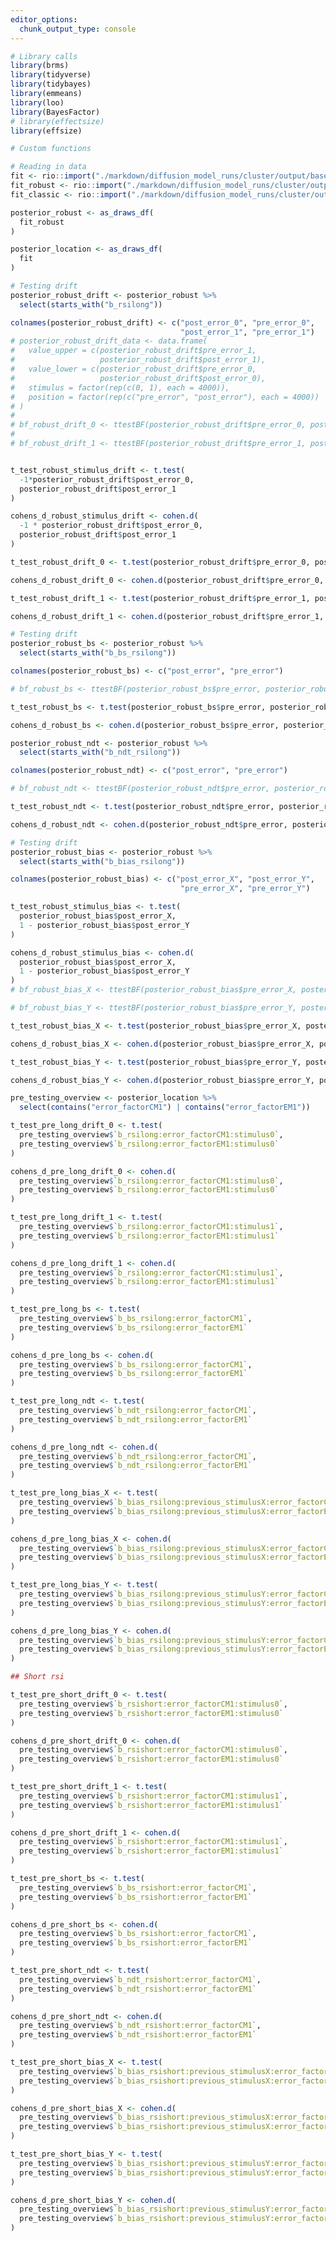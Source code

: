 ```yaml
---
editor_options:
  chunk_output_type: console
---
```

```r
# Library calls
library(brms)
library(tidyverse)
library(tidybayes)
library(emmeans)
library(loo)
library(BayesFactor)
# library(effectsize)
library(effsize)
```

```r
# Custom functions

```

```r
# Reading in data
fit <- rio::import("./markdown/diffusion_model_runs/cluster/output/base_model.rda")
fit_robust <- rio::import("./markdown/diffusion_model_runs/cluster/output/base_model_robust.rda")
fit_classic <- rio::import("./markdown/diffusion_model_runs/cluster/output/base_model_classic.rda")

posterior_robust <- as_draws_df(
  fit_robust
)

posterior_location <- as_draws_df(
  fit
)
```

```r
# Testing drift
posterior_robust_drift <- posterior_robust %>% 
  select(starts_with("b_rsilong"))

colnames(posterior_robust_drift) <- c("post_error_0", "pre_error_0", 
                                      "post_error_1", "pre_error_1")
# posterior_robust_drift_data <- data.frame(
#   value_upper = c(posterior_robust_drift$pre_error_1,
#                   posterior_robust_drift$post_error_1),
#   value_lower = c(posterior_robust_drift$pre_error_0,
#                   posterior_robust_drift$post_error_0),
#   stimulus = factor(rep(c(0, 1), each = 4000)),
#   position = factor(rep(c("pre_error", "post_error"), each = 4000))
# )
# 
# bf_robust_drift_0 <- ttestBF(posterior_robust_drift$pre_error_0, posterior_robust_drift$post_error_0)@bayesFactor$bf
# 
# bf_robust_drift_1 <- ttestBF(posterior_robust_drift$pre_error_1, posterior_robust_drift$post_error_1)@bayesFactor$bf


t_test_robust_stimulus_drift <- t.test(
  -1*posterior_robust_drift$post_error_0,
  posterior_robust_drift$post_error_1
)

cohens_d_robust_stimulus_drift <- cohen.d(
  -1 * posterior_robust_drift$post_error_0,
  posterior_robust_drift$post_error_1
)

t_test_robust_drift_0 <- t.test(posterior_robust_drift$pre_error_0, posterior_robust_drift$post_error_0)

cohens_d_robust_drift_0 <- cohen.d(posterior_robust_drift$pre_error_0, posterior_robust_drift$post_error_0)

t_test_robust_drift_1 <- t.test(posterior_robust_drift$pre_error_1, posterior_robust_drift$post_error_1)

cohens_d_robust_drift_1 <- cohen.d(posterior_robust_drift$pre_error_1, posterior_robust_drift$post_error_1)

```

```r
# Testing drift
posterior_robust_bs <- posterior_robust %>% 
  select(starts_with("b_bs_rsilong"))

colnames(posterior_robust_bs) <- c("post_error", "pre_error")

# bf_robust_bs <- ttestBF(posterior_robust_bs$pre_error, posterior_robust_bs$post_error)@bayesFactor$bf

t_test_robust_bs <- t.test(posterior_robust_bs$pre_error, posterior_robust_bs$post_error)

cohens_d_robust_bs <- cohen.d(posterior_robust_bs$pre_error, posterior_robust_bs$post_error)
```

```r
posterior_robust_ndt <- posterior_robust %>% 
  select(starts_with("b_ndt_rsilong"))

colnames(posterior_robust_ndt) <- c("post_error", "pre_error")

# bf_robust_ndt <- ttestBF(posterior_robust_ndt$pre_error, posterior_robust_ndt$post_error)@bayesFactor$bf

t_test_robust_ndt <- t.test(posterior_robust_ndt$pre_error, posterior_robust_ndt$post_error)

cohens_d_robust_ndt <- cohen.d(posterior_robust_ndt$pre_error, posterior_robust_ndt$post_error)
```

```r
# Testing drift
posterior_robust_bias <- posterior_robust %>% 
  select(starts_with("b_bias_rsilong"))

colnames(posterior_robust_bias) <- c("post_error_X", "post_error_Y",
                                      "pre_error_X", "pre_error_Y")

t_test_robust_stimulus_bias <- t.test(
  posterior_robust_bias$post_error_X,
  1 - posterior_robust_bias$post_error_Y
)

cohens_d_robust_stimulus_bias <- cohen.d(
  posterior_robust_bias$post_error_X,
  1 - posterior_robust_bias$post_error_Y
)
# bf_robust_bias_X <- ttestBF(posterior_robust_bias$pre_error_X, posterior_robust_bias$post_error_X)@bayesFactor$bf

# bf_robust_bias_Y <- ttestBF(posterior_robust_bias$pre_error_Y, posterior_robust_bias$post_error_Y)@bayesFactor$bf

t_test_robust_bias_X <- t.test(posterior_robust_bias$pre_error_X, posterior_robust_bias$post_error_X)

cohens_d_robust_bias_X <- cohen.d(posterior_robust_bias$pre_error_X, posterior_robust_bias$post_error_X)

t_test_robust_bias_Y <- t.test(posterior_robust_bias$pre_error_Y, posterior_robust_bias$post_error_Y)

cohens_d_robust_bias_Y <- cohen.d(posterior_robust_bias$pre_error_Y, posterior_robust_bias$post_error_Y)
```

```r
pre_testing_overview <- posterior_location %>% 
  select(contains("error_factorCM1") | contains("error_factorEM1")) 

t_test_pre_long_drift_0 <- t.test(
  pre_testing_overview$`b_rsilong:error_factorCM1:stimulus0`,
  pre_testing_overview$`b_rsilong:error_factorEM1:stimulus0`
)

cohens_d_pre_long_drift_0 <- cohen.d(
  pre_testing_overview$`b_rsilong:error_factorCM1:stimulus0`,
  pre_testing_overview$`b_rsilong:error_factorEM1:stimulus0`
)

t_test_pre_long_drift_1 <- t.test(
  pre_testing_overview$`b_rsilong:error_factorCM1:stimulus1`,
  pre_testing_overview$`b_rsilong:error_factorEM1:stimulus1`
)

cohens_d_pre_long_drift_1 <- cohen.d(
  pre_testing_overview$`b_rsilong:error_factorCM1:stimulus1`,
  pre_testing_overview$`b_rsilong:error_factorEM1:stimulus1`
)

t_test_pre_long_bs <- t.test(
  pre_testing_overview$`b_bs_rsilong:error_factorCM1`,
  pre_testing_overview$`b_bs_rsilong:error_factorEM1`
)

cohens_d_pre_long_bs <- cohen.d(
  pre_testing_overview$`b_bs_rsilong:error_factorCM1`,
  pre_testing_overview$`b_bs_rsilong:error_factorEM1`
)

t_test_pre_long_ndt <- t.test(
  pre_testing_overview$`b_ndt_rsilong:error_factorCM1`,
  pre_testing_overview$`b_ndt_rsilong:error_factorEM1`
)

cohens_d_pre_long_ndt <- cohen.d(
  pre_testing_overview$`b_ndt_rsilong:error_factorCM1`,
  pre_testing_overview$`b_ndt_rsilong:error_factorEM1`
)

t_test_pre_long_bias_X <- t.test(
  pre_testing_overview$`b_bias_rsilong:previous_stimulusX:error_factorCM1`,
  pre_testing_overview$`b_bias_rsilong:previous_stimulusX:error_factorEM1`
)

cohens_d_pre_long_bias_X <- cohen.d(
  pre_testing_overview$`b_bias_rsilong:previous_stimulusX:error_factorCM1`,
  pre_testing_overview$`b_bias_rsilong:previous_stimulusX:error_factorEM1`
)

t_test_pre_long_bias_Y <- t.test(
  pre_testing_overview$`b_bias_rsilong:previous_stimulusY:error_factorCM1`,
  pre_testing_overview$`b_bias_rsilong:previous_stimulusY:error_factorEM1`
)

cohens_d_pre_long_bias_Y <- cohen.d(
  pre_testing_overview$`b_bias_rsilong:previous_stimulusY:error_factorCM1`,
  pre_testing_overview$`b_bias_rsilong:previous_stimulusY:error_factorEM1`
)

## Short rsi

t_test_pre_short_drift_0 <- t.test(
  pre_testing_overview$`b_rsishort:error_factorCM1:stimulus0`,
  pre_testing_overview$`b_rsishort:error_factorEM1:stimulus0`
)

cohens_d_pre_short_drift_0 <- cohen.d(
  pre_testing_overview$`b_rsishort:error_factorCM1:stimulus0`,
  pre_testing_overview$`b_rsishort:error_factorEM1:stimulus0`
)

t_test_pre_short_drift_1 <- t.test(
  pre_testing_overview$`b_rsishort:error_factorCM1:stimulus1`,
  pre_testing_overview$`b_rsishort:error_factorEM1:stimulus1`
)

cohens_d_pre_short_drift_1 <- cohen.d(
  pre_testing_overview$`b_rsishort:error_factorCM1:stimulus1`,
  pre_testing_overview$`b_rsishort:error_factorEM1:stimulus1`
)

t_test_pre_short_bs <- t.test(
  pre_testing_overview$`b_bs_rsishort:error_factorCM1`,
  pre_testing_overview$`b_bs_rsishort:error_factorEM1`
)

cohens_d_pre_short_bs <- cohen.d(
  pre_testing_overview$`b_bs_rsishort:error_factorCM1`,
  pre_testing_overview$`b_bs_rsishort:error_factorEM1`
)

t_test_pre_short_ndt <- t.test(
  pre_testing_overview$`b_ndt_rsishort:error_factorCM1`,
  pre_testing_overview$`b_ndt_rsishort:error_factorEM1`
)

cohens_d_pre_short_ndt <- cohen.d(
  pre_testing_overview$`b_ndt_rsishort:error_factorCM1`,
  pre_testing_overview$`b_ndt_rsishort:error_factorEM1`
)

t_test_pre_short_bias_X <- t.test(
  pre_testing_overview$`b_bias_rsishort:previous_stimulusX:error_factorCM1`,
  pre_testing_overview$`b_bias_rsishort:previous_stimulusX:error_factorEM1`
)

cohens_d_pre_short_bias_X <- cohen.d(
  pre_testing_overview$`b_bias_rsishort:previous_stimulusX:error_factorCM1`,
  pre_testing_overview$`b_bias_rsishort:previous_stimulusX:error_factorEM1`
)

t_test_pre_short_bias_Y <- t.test(
  pre_testing_overview$`b_bias_rsishort:previous_stimulusY:error_factorCM1`,
  pre_testing_overview$`b_bias_rsishort:previous_stimulusY:error_factorEM1`
)

cohens_d_pre_short_bias_Y <- cohen.d(
  pre_testing_overview$`b_bias_rsishort:previous_stimulusY:error_factorCM1`,
  pre_testing_overview$`b_bias_rsishort:previous_stimulusY:error_factorEM1`
)
```

